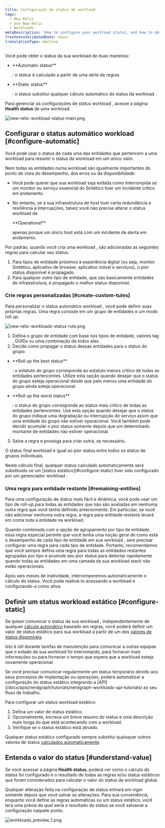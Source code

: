 ```yaml
---
title: Configuração de status de workload
tags:
  - New Relic
  - Use New Relic
  - Workloads
metaDescription: 'How to configure your workload status, and how to obtain the workload status.'
freshnessValidatedDate: never
translationType: machine
---
```


Você pode obter o status da sua workload de duas maneiras:

* <DNT>
    **Automatic status**
  </DNT>

  : o status é calculado a partir de uma série de regras.

* <DNT>
    **Static status**
  </DNT>

  : o status substitui qualquer cálculo automático do status da workload .

Para gerenciar as configurações de status workload , acesse a página <DNT>**Health status**</DNT> de uma workload.

<img
  title="new-relic-workload-status-main.png"
  alt="new-relic-workload-status-main.png"
  src="/images/solutions_screenshot-crop_workload-status-main.webp"
/>

## Configurar o status automático workload [#configure-automatic]

Você pode usar o status de cada uma das entidades que pertencem a uma workload para resumir o status da workload em um único valor.

Nem todas as entidades numa workload são igualmente importantes do ponto de vista do desempenho, dos erros ou da disponibilidade:

* Você pode querer que sua workload seja exibida como interrompida se um monitor ou serviço essencial do Sintético tiver um incidente crítico em andamento.

* No entanto, se a sua infraestrutura de host tiver certa redundância e resiliência a interrupções, talvez você não precise alterar o status workload de

  <DNT>
    **Operational**
  </DNT>

  apenas porque um único host está com um incidente de alerta em andamento.

Por padrão, quando você cria uma workload , são adicionadas as seguintes regras para calcular seu status:

1. Para tipos de entidade próximos à experiência digital (ou seja, monitor Sintético, aplicativo de browser, aplicativo móvel e serviços), o pior status disponível é propagado.
2. Para qualquer outro tipo de entidade, que são basicamente entidades de infraestrutura, é propagado o melhor status disponível.

### Crie regras personalizadas [#create-custom-tules]

Para personalizar o status automático workload , você pode definir suas próprias regras. Uma regra consiste em um grupo de entidades e um modo roll up:

<img
  title="new-relic-workloads-status-rule.png"
  alt="new-relic-workloads-status-rule.png"
  src="/images/new-relic-workloads-status-rule.webp"
/>

1. Defina o grupo de entidade com base nos tipos de entidade, valores tag , GUIDs ou uma combinação de todos eles.
2. Decida como propagar o status dessas entidades para o status do grupo:

* <DNT>
    **Roll up the best status**
  </DNT>

  : o estatuto do grupo corresponde ao estatuto menos crítico de todas as entidades pertencentes. Utilize esta opção quando desejar que o status do grupo esteja operacional desde que pelo menos uma entidade do grupo ainda esteja operacional.

* <DNT>
    **Roll up the worst status**
  </DNT>

  : o status do grupo corresponde ao status mais crítico de todas as entidades pertencentes. Use esta opção quando desejar que o status do grupo indique uma degradação ou interrupção do serviço assim que uma entidade do grupo não estiver operacional. Você também pode decidir acumular o pior status somente depois que um determinado montante de entidades não estiver operacional.

3. Salve a regra e prossiga para criar outra, se necessário.

O status final workload é igual ao pior status entre todos os status de grupos individuais.

<Callout variant="important">
  Neste cálculo final, qualquer status calculado automaticamente será substituído se um [status estático](#configure-static) tiver sido configurado por um gerenciador workload .
</Callout>

### Uma regra para entidade restante [#remaining-entities]

Para uma configuração de status mais fácil e dinâmica, você pode usar um tipo de roll-up para todas as entidades que não são avaliadas em nenhuma outra regra que você tenha definido anteriormente. Em particular, se você não adicionar nenhuma outra regra, a regra para entidade restante levará em conta toda a entidade na workload.

Quando combinada com a opção de agrupamento por tipo de entidade, essa regra especial permite que você tenha uma noção geral de como está o desempenho de cada tipo de entidade em sua workload , sem precisar configurar uma regra para cada tipo de entidade. Portanto, recomendamos que você sempre defina uma regra para todas as entidades restantes agrupadas por tipo e acumule seu pior status para detectar rapidamente quando todas as entidades em uma camada da sua workload stack não estão operacionais.

<Callout variant="important">
  Após seis meses de inatividade, interromperemos automaticamente o cálculo do status. Você pode reativá-lo acessando a workload e configurando-a como ativa.
</Callout>

## Definir um status workload estático [#configure-static]

Se quiser comunicar o status da sua workload , independentemente de qualquer [cálculo automático](#configure-automatic) baseado em regras, você poderá definir um valor de status estático para sua workload a partir de um dos [valores de status disponíveis](/docs/workload-status#obtain-status).

Isto é útil durante tarefas de manutenção para comunicar a outras equipas que o estado da sua workload foi interrompido, para fornecer mais informações ou para fornecer o tempo que espera que a workload esteja novamente operacional.

<Callout variant="tip">
  Se você precisar comunicar regularmente um status temporário devido aos seus processos de implantação ou operações, poderá automatizar a configuração do status estático integrando a [API](/docs/apis/nerdgraph/tutorials/nerdgraph-workloads-api-tutorials) ao seu fluxo de trabalho.
</Callout>

Para configurar um status workload estático:

1. Defina um valor de status estático.
2. Opcionalmente, escreva um breve resumo do status e uma descrição mais longa do que está acontecendo com a workload.
3. Verifique se o status estático está ativado.

Qualquer status estático configurado sempre substitui quaisquer outros valores de status [calculados automaticamente](#configure-automatic).

## Entenda o valor do status [#understand-value]

Se você acessar a página <DNT>**Health status**</DNT>, poderá ver como o cálculo do status foi configurado e o resultado de todas as regras e/ou status estáticos que foram considerados para calcular o valor do status da workload global.

Qualquer alteração feita na configuração de status entrará em vigor somente depois que você salvar as alterações. Para sua conveniência, enquanto você define as regras automáticas ou um status estático, você terá uma prévia de qual seria o resultado do status se você salvasse a configuração naquele ponto.

<img
  title="workloads_preview_1.png"
  alt="workloads_preview_1.png"
  src="/images/solutions_screenshot-crop_workloads-preview.webp"
/>
